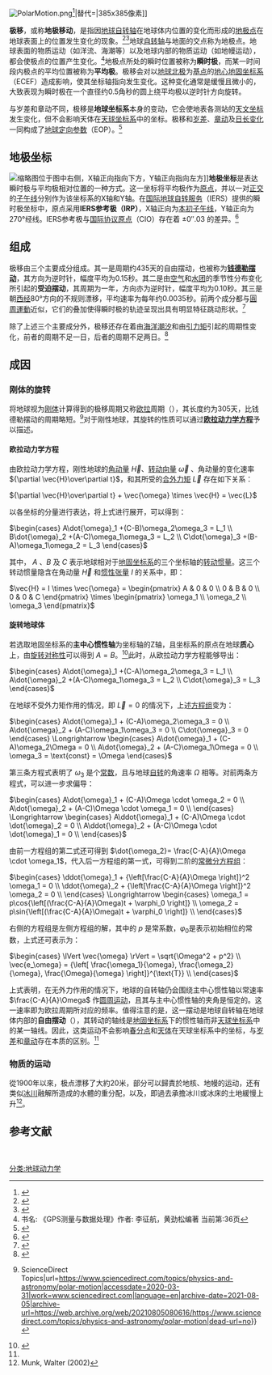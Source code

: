 [[File:PolarMotion.png|thumb]]<ref>{{cite journal|first1=M.|last1=Folgueira|journal=Astron. Astrophys.|year=2005|bibcode=2005A&A...432.1101F|title=Free polar motion of a triaxial and elastic body in Hamiltonian formalism: Application to the Earth and Mars|volume=432|issue=3|pages=1101–1113|doi=10.1051/0004-6361:20041312|url=https://digital.csic.es/bitstream/10261/25910/1/articulo4_2005.pdf|access-date=2020-03-24|archive-date=2020-05-29|archive-url=https://web.archive.org/web/20200529210000/https://digital.csic.es/bitstream/10261/25910/1/articulo4_2005.pdf|dead-url=no}}</ref>|替代=|385x385像素]]

'''极移'''，或称'''地极移动'''，是指因[[地球|地球]][[自转轴|自转轴]]在地球体内位置的变化而形成的[[地极点|地极点]]在地球表面上的位置发生变化的现象。<ref>{{cite book|author1 =孔祥元|author2 =郭际明 |author3 =刘宗泉 |title =大地测量学基础 |publisher =武汉大学出版社| ISBN = 978-7-30-707562-7 |pages = 164 - 165}}</ref><ref name=":0">{{cite book|author1 =李征航|author2 =魏二虎 |author3 =王正涛 |author4 =彭碧波 |title =空间大地测量学 |publisher =武汉大学出版社| ISBN = 978-7-30-707574-0 |pages = 62 - 66}}</ref>地球[[自转轴|自转轴]]与地面的交点称为地极点。地球表面的物质运动（如洋流、海潮等）以及地球内部的物质运动（如地幔运动），都会使极点的位置产生变化。<ref>书名: 《GPS测量与数据处理》作者: 李征航，黄劲松编著 当前第:36页</ref>地极点所处的瞬时位置被称为'''瞬时极'''，而某一时间段内极点的平均位置被称为'''平均极'''。极移会对以[[北极点|地球北极]]为[[基点|基点]]的[[地心地固坐标系|地心地固坐标系]]（ECEF）造成影响，使其坐标轴指向发生变化。这种变化通常是缓慢且微小的，大致表现为瞬时极在一个直径约0.5角秒的圆上绕平均极以逆时针方向旋转。

与岁差和章动不同，极移是'''地球坐标系'''本身的变动，它会使地表各测站的[[天文坐标|天文坐标]]发生变化，但不会影响天体在[[天球坐标系|天球坐标系]]中的坐标。极移和[[岁差|岁差]]、[[章动|章动]]及[[恒星日|日长变化]]一同构成了[[地球定向参数|地球定向参数]]（EOP）。<ref>{{cite web |title=The Earth Orientation Parameters |url=https://www.iers.org/IERS/EN/Science/EarthRotation/EOP.html |website=IERS |access-date=2020-03-24 |archive-date=2021-03-17 |archive-url=https://web.archive.org/web/20210317193901/https://www.iers.org/IERS/EN/Science/EarthRotation/EOP.html |dead-url=no }}</ref>

== 地极坐标 ==
[[File:PolarMotion_2001_2005.png|缩略图]]位于图中右侧，X轴正向指向下方，Y轴正向指向左方]]'''地极坐标'''是表达瞬时极与平均极相对位置的一种方式。这一坐标将平均极作为[[原点|原点]]，并以一对[[正交|正交]]的[[子午线|子午线]]分别作为该坐标系的X轴和Y轴。在[[国际地球自转服务|国际地球自转服务]]（IERS）提供的瞬时极坐标中，原点采用'''IERS参考极（IRP）'''，X轴正向为[[本初子午线|本初子午线]]，Y轴正向为270°经线。IERS参考极与[[国际协议原点|国际协议原点]]（CIO）存在着 <math> \pm0''.03 </math> 的差异。<ref>{{cite web |author1=Dennis D. McCarthy |author2=U.S. Naval Observatory |title=IERS Conventions (1996) |url=http://iers-conventions.obspm.fr/archive/1996/ierscon.ps |website=IERS Conventions Centre |access-date=2020-03-24 |archive-date=2020-03-24 |archive-url=https://web.archive.org/web/20200324134132/http://iers-conventions.obspm.fr/archive/1996/ierscon.ps |dead-url=no }}</ref>
<br />

== 组成 ==
极移由三个主要成分组成。其一是周期约435天的自由摆动，也被称为'''[[钱德勒摆动|钱德勒摆动]]'''，其方向为逆时针，幅度平均为0.15秒。其二是由[[空气|空气]]和[[水团|水团]]的季节性分布变化所引起的'''受迫摆动'''，其周期为一年，方向亦为逆时针，幅度平均为0.10秒。其三是朝[[经线|西经]]80°方向的不规则漂移，平均速率为每年约0.0035秒。前两个成分都与[[圓周運動|圓周運動]]近似，它们的叠加使得瞬时极的轨迹呈现出具有明显特征跳动形状。<ref>{{cite web |title=Polar motion |url=https://www.iers.org/IERS/EN/Science/EarthRotation/PolarMotion.html |website=IERS |access-date=2020-03-24 |archive-date=2021-01-25 |archive-url=https://web.archive.org/web/20210125100956/https://www.iers.org/IERS/EN/Science/EarthRotation/PolarMotion.html |dead-url=no }}</ref>

除了上述三个主要成分外，极移还存在着由[[潮汐|海洋潮汐]]和由[[引力矩|引力矩]]引起的周期性变化，前者的周期不足一日，后者的周期不足两日。<ref>{{cite web |author1=Gérard Petit |author2=Brian Luzum |title=IERS Conventions (2010) |url=http://iers-conventions.obspm.fr/content/tn36.pdf |website=IERS Conventions Centre |access-date=2020-03-24 |archive-date=2021-02-03 |archive-url=https://web.archive.org/web/20210203014048/https://iers-conventions.obspm.fr/content/tn36.pdf |dead-url=no }}</ref>

== 成因 ==

=== 刚体的旋转 ===
将地球视为[[刚体|刚体]]计算得到的极移周期又称[[欧拉|欧拉]]周期（{{Lang-en|the Euler period}}），其长度约为305天，比钱德勒摆动的周期略短。<ref>{{Cite web|title=Polar Motion - an overview {{!}} ScienceDirect Topics|url=https://www.sciencedirect.com/topics/physics-and-astronomy/polar-motion|accessdate=2020-03-31|work=www.sciencedirect.com|language=en|archive-date=2021-08-05|archive-url=https://web.archive.org/web/20210805080616/https://www.sciencedirect.com/topics/physics-and-astronomy/polar-motion|dead-url=no}}</ref>对于刚性地球，其旋转的性质可以通过[[欧拉方程_(刚体运动)|'''欧拉动力学方程''']]予以描述。

==== 欧拉动力学方程 ====
由欧拉动力学方程，刚性地球的[[角动量|角动量]] <math>\vec{H}</math>、[[旋转向量|转动向量]] <math>\vec{\omega}</math>  、角动量的变化速率<math>{\partial \vec{H}\over\partial t}</math>，和其所受的[[力矩|合外力矩]] <math>\vec{L}</math> 存在如下关系：

<math>{\partial \vec{H}\over\partial t} + \vec{\omega} \times \vec{H} = \vec{L}</math>

以各坐标的分量进行表达，将上式进行展开，可以得到：

<math>\begin{cases}
A\dot{\omega}_1 +(C-B)\omega_2\omega_3 = L_1 \\
B\dot{\omega}_2 +(A-C)\omega_1\omega_3 = L_2 \\
C\dot{\omega}_3 +(B-A)\omega_1\omega_2 = L_3
\end{cases}</math>

其中， <math>A</math> 、<math>B</math> 及 <math>C</math> 表示地球相对于[[地固坐标系|地固坐标系]]的三个坐标轴的[[转动惯量|转动惯量]]。这三个转动惯量隐含在角动量 <math>\vec{H}</math> 和[[慣性張量|惯性张量]] <math>I</math> 的关系中，即：

<math>\vec{H} = I \times \vec{\omega} = 
\begin{pmatrix}
A & 0 & 0 \\
0 & B & 0 \\
0 & 0 & C
\end{pmatrix}
\times
\begin{pmatrix}
\omega_1 \\
\omega_2 \\
\omega_3
\end{pmatrix}</math>

==== 旋转地球体 ====
若选取地固坐标系的'''主中心惯性轴'''为坐标轴的Z轴，且坐标系的原点在地球'''质心'''上，由[[对称|旋转对称性]]可以得到 <math>A = B</math>。<ref>{{Cite book|title=地球形状及外部重力场|author=宁津生|publisher=测绘出版社|year=1981|isbn=|location=|pages=205|authorlink=宁津生|editor=管泽霖}}</ref>此时，从欧拉动力学方程能够导出：

<math>\begin{cases}
A\dot{\omega}_1 +(C-A)\omega_2\omega_3 = L_1 \\
A\dot{\omega}_2 +(A-C)\omega_1\omega_3 = L_2 \\
C\dot{\omega}_3 = L_3
\end{cases}</math>

在地球不受外力矩作用的情况，即 <math>\vec{L} = 0</math> 的情况下，上述[[方程组|方程组]]变为：

<math>\begin{cases}
A\dot{\omega}_1 + (C-A)\omega_2\omega_3 = 0 \\
A\dot{\omega}_2 + (A-C)\omega_1\omega_3 = 0 \\
C\dot{\omega}_3 = 0
\end{cases}

\Longrightarrow

\begin{cases}
A\dot{\omega}_1 + (C-A)\omega_2\Omega = 0 \\
A\dot{\omega}_2 + (A-C)\omega_1\Omega = 0 \\
\omega_3 = \text{const} = \Omega
\end{cases}</math>

第三条方程式表明了 <math>\omega_3</math> 是个[[常数|常数]]，且与地球[[自转|自转]]的角速率 <math>\Omega</math> 相等。对前两条方程式，可以进一步求偏导：

<math>\begin{cases}
A\dot{\omega}_1 + (C-A)\Omega \cdot \omega_2 = 0 \\
A\dot{\omega}_2 + (A-C)\Omega \cdot \omega_1 = 0 \\
\end{cases}

\Longrightarrow

\begin{cases}
A\ddot{\omega}_1 + (C-A)\Omega \cdot \dot{\omega}_2 = 0 \\
A\ddot{\omega}_2 + (A-C)\Omega \cdot \dot{\omega}_1 = 0 \\
\end{cases}</math>

由前一方程组的第二式还可得到 <math>\dot{\omega_2}= \frac{C-A}{A}\Omega \cdot \omega_1</math>，代入后一方程组的第一式，可得到二阶的[[常微分方程|常微分方程组]]：

<math>\begin{cases}
\ddot{\omega}_1 + {\left[\frac{C-A}{A}\Omega \right]}^2  \omega_1 = 0 \\
\ddot{\omega}_2 + {\left[\frac{C-A}{A}\Omega \right]}^2  \omega_2 = 0 \\
\end{cases}

\Longrightarrow

\begin{cases}
\omega_1 = p\cos{\left[(\frac{C-A}{A}\Omega)t + \varphi_0 \right]} \\
\omega_2 = p\sin{\left[(\frac{C-A}{A}\Omega)t + \varphi_0 \right]} \\
\end{cases}

</math>

右侧的方程组是左侧方程组的解，其中的  <math>p

</math> 是常系数，<math>\varphi_0

</math>是表示初始相位的常数，上式还可表示为：

<math>\begin{cases}
\lVert \vec{\omega} \rVert = \sqrt{\Omega^2 + p^2}  \\
\vec{e_\omega} = {\left[ \frac{\omega_1}{\omega}, \frac{\omega_2}{\omega}, \frac{\Omega}{\omega} \right]}^{\text{T}} \\
\end{cases}</math>

上式表明，在无外力作用的情况下，地球的自转轴仍会围绕主中心惯性轴以常速率 <math>\frac{C-A}{A}\Omega</math> 作[[圆周运动|圆周运动]]，且其与主中心惯性轴的夹角是恒定的。这一速率即为欧拉周期所对应的频率。值得注意的是，这一摆动是地球自转轴在地球体内部的'''自由摆动'''（{{Lang-en|free wobble}}），其转动的轴线是[[地固坐标系|地固坐标系]]下的惯性轴而非[[天球坐标系|天球坐标系]]中的某一轴线。因此，这类运动不会影响[[春分点|春分点]]和[[天体|天体]]在天球坐标系中的坐标，与[[岁差|岁差]]和[[章动|章动]]存在本质的区别。<ref name=":0" />

=== 物质的运动 ===
從1900年以來，极点漂移了大約20米，部分可以歸責於地核、地幔的运动，还有类似[[冰川|冰川]]融解所造成的水體的重分配，以及{{tsl|en|Post-glacial rebound|地殼反彈|地殼均衡的反彈}}，即過去承擔冰川或冰床的土地緩慢上升<ref name="munk">Munk, Walter (2002)</ref>。

== 参考文献 ==
<references /><br />{{Authority control}}

[[分类:地球动力学|分类:地球动力学]]